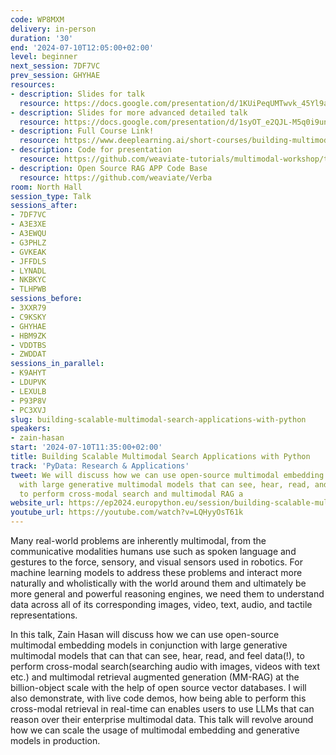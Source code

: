 ```yaml
---
code: WP8MXM
delivery: in-person
duration: '30'
end: '2024-07-10T12:05:00+02:00'
level: beginner
next_session: 7DF7VC
prev_session: GHYHAE
resources:
- description: Slides for talk
  resource: https://docs.google.com/presentation/d/1KUiPeqUMTwvk_45Yl9achLchvHSg6Twg3lO4lPsg1VU/edit?usp=sharing
- description: Slides for more advanced detailed talk
  resource: https://docs.google.com/presentation/d/1syOT_e2QJL-M5q0i9unOpeEK_HTSl13dkZERSFCY4Ag/edit?usp=sharing
- description: Full Course Link!
  resource: https://www.deeplearning.ai/short-courses/building-multimodal-search-and-rag/
- description: Code for presentation
  resource: https://github.com/weaviate-tutorials/multimodal-workshop/tree/main
- description: Open Source RAG APP Code Base
  resource: https://github.com/weaviate/Verba
room: North Hall
session_type: Talk
sessions_after:
- 7DF7VC
- A3E3XE
- A3EWQU
- G3PHLZ
- GVKEAK
- JFFDLS
- LYNADL
- NKBKYC
- TLHPWB
sessions_before:
- 3XXR79
- C9KSKY
- GHYHAE
- HBM9ZK
- VDDTBS
- ZWDDAT
sessions_in_parallel:
- K9AHYT
- LDUPVK
- LEXULB
- P93P8V
- PC3XVJ
slug: building-scalable-multimodal-search-applications-with-python
speakers:
- zain-hasan
start: '2024-07-10T11:35:00+02:00'
title: Building Scalable Multimodal Search Applications with Python
track: 'PyData: Research & Applications'
tweet: We will discuss how we can use open-source multimodal embedding models in conjunction
  with large generative multimodal models that can see, hear, read, and feel data(!),
  to perform cross-modal search and multimodal RAG a
website_url: https://ep2024.europython.eu/session/building-scalable-multimodal-search-applications-with-python
youtube_url: https://youtube.com/watch?v=LQHyyOsT61k
---
```


Many real-world problems are inherently multimodal, from the communicative modalities humans use such as spoken language and gestures to the force, sensory, and visual sensors used in robotics. For machine learning models to address these problems and interact more naturally and wholistically with the world around them and ultimately be more general and powerful reasoning engines, we need them to understand data across all of its corresponding images, video, text, audio, and tactile representations.

In this talk, Zain Hasan will discuss how we can use open-source multimodal embedding models in conjunction with large generative multimodal models that can that can see, hear, read, and feel data(!), to perform cross-modal search(searching audio with images, videos with text etc.) and multimodal retrieval augmented generation (MM-RAG) at the billion-object scale with the help of open source vector databases. I will also demonstrate, with live code demos, how being able to perform this cross-modal retrieval in real-time can enables users to use LLMs that can reason over their enterprise multimodal data. This talk will revolve around how we can scale the usage of multimodal embedding and generative models in production.
